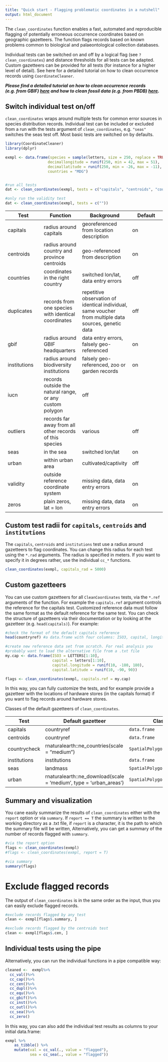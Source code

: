 ```yaml
---
title: "Quick start - Flagging problematic coordinates in a nutshell"
output: html_document
---
```


The `clean_coordinates` function enables a fast, automated and reproducible flagging of potentially erroneous occurrence coordinates based on geographic gazetteers. The function flags records based on known problems common to biological and palaeontological collection databases.

Individual tests can be switched on and off by a logical flag (see `?clean_coordinates`) and distance thresholds for all tests can be adapted. Custom gazetteers can be provided for all tests (for instance for a higher level of detail). See here for a detailed tutorial on how to clean occurrence records using `CoordinateCleaner`.

***Please find a detailed tutorial on how to clean occurrence records (e.g. from GBIF) [here](https://ropensci.github.io/CoordinateCleaner/articles/Cleaning_GBIF_data_with_CoordinateCleaner.html) and how to clean fossil data (e.g. from PBDB) [here](https://ropensci.github.io/CoordinateCleaner/articles/Cleaning_PBDB_fossils_with_CoordinateCleaner.html).***

## Switch individual test on/off
`clean_coordinates` wraps around multiple tests for common error sources in species distribution records. Individual test can be included or excluded from a run with the tests argument of `clean_coordinates`, e.g. `"seas"` switches the seas test off. Most basic tests are switched on by defaults.

```r
library(CoordinateCleaner)
library(dplyr)

exmpl <- data.frame(species = sample(letters, size = 250, replace = TRUE),
                   decimallongitude = runif(250, min = 42, max = 51),
                   decimallatitude = runif(250, min = -26, max = -11),
                   countries = "MDG")


#run all tests
dat <- clean_coordinates(exmpl, tests = c("capitals", "centroids", "countries", "equal", "gbif", "institutions", "outliers", "seas", "urban", "zeros"), countries = "countries")

#only run the validity test
dat <- clean_coordinates(exmpl, tests = c(""))
```

| Test | Function | Background | Default |
|---|---|---|---|
|capitals|radius around capitals|georeferenced from location description|on|
|centroids|radius around country and province centroids|geo-referenced from description|on|
|countries|coordinates in the right country |switched lon/lat, data entry errors|off|
|duplicates|records from one species with identical coordinates|repetitive observation of identical individual, same voucher from multiple data sources, genetic data|off|
|gbif|radius around GBIF headquarters|data entry errors, falsely geo-referenced|on|
|institutions|radius around biodiversity institutions|falsely geo-referenced, zoo or garden records |on|
|iucn| records outside the natural range, or any custom polygon|off|
|outliers|records far away from all other records of this species|various|off|
|seas| in the sea|switched lon/lat|on|
|urban|within urban area|cultivated/captivity|off|
|validity|outside reference coordinate system|missing data, data entry errors|on|
|zeros|plain zeros, lat = lon|missing data, data entry errors|on|

## Custom test radii for `capitals`, `centroids` and `institutions`
The `capitals`, `centroids` and `institutions` test use a radius around gazetteers to flag coordinates. You can change this radius for each test using the `*.rad` arguments. The radius is specified in meters. If you want to specify it in degrees rather, use the individual `cc_*` functions.

```r
clean_coordinates(exmpl, capitals_rad = 5000)
```

## Custom gazetteers
You can use custom gazetteers for all `CleanCoordinates` tests, via the `*.ref` arguments of the function. For example the `capitals.ref` argument controls the reference for the capitals test. Customized reference data must follow the same format as the default reference for the same test. You can check the structure of gazetteers via their documentation or by looking at the gazetteer (e.g. `head(capitals)`). For example:

```r
#check the format of the default capitals reference
head(countryref) #a data.frame with four columns: ISO3, capital, longitude, latitude

#create new reference data set from scratch. For real analysis you 
#probably want to load the alternative file from a .txt file
my.cap <- data.frame(ISO3 = LETTERS[1:10],
                     capital = letters[1:10],
                     capital.longitude = runif(10, -180, 180),
                     capital.latitude = runif(10, -90, 90))

flags <- clean_coordinates(exmpl, capitals.ref = my.cap)
```

In this way, you can fully customize the tests, and for example provide a gazetteer with the locations of hardware stores (in the capitals format) if you want to flag records around hardware stores.

Classes of the default gazetteers of `clean_coordinates`.

|Test | Default gazetteer |Class | Argument |
|---|---|---|---|
|capitals|countryref|`data.frame`|capitals.ref|
|centroids|countryref|`data.frame`|centroids.ref|
|countrycheck|rnaturalearth::ne_countries(scale = "medium")|`SpatialPolygonsDataFrame`|country.ref|
|institutions|institutions|`data.frame`|inst.ref|
|seas|landmass|`SpatialPolygonsDataFrame`|seas.ref|
|urban|rnaturalearth::ne_download(scale = 'medium', type = 'urban_areas')|`SpatialPolygonsDataFrame`|urban.ref|

## Summary and visualization
You cane easily summarize the results of `clean_coordinates` either with the `report` option or via `summary`. If `report == T` the summary is written to the working directory as a .txt file, if `report` is a character, it is the path to which the summary file will be written, Alternatively, you can get a summary of the number of records flagged with `summary`.

```r
#via the report option
flags <- clean_coordinates(exmpl)
#flags <- clean_coordinates(exmpl, report = T)

#via summary
summary(flags)
```

# Exclude flagged records
The output of `clean_coordinates` is in the same order as the input, thus you can easily exclude flagged records.

```r
#exclude records flagged by any test
clean <- exmpl[flags$.summary, ]

#exclude records flagged by the centroids test
clean <- exmpl[flags$.cen, ]
```

## Individual tests using the pipe
Alternatively, you can run the individual functions in a pipe compatible way:
```r
cleaned <-  exmpl%>%
  cc_val()%>%
  cc_cap()%>%
  cc_cen()%>%
  cc_dupl()%>%
  cc_equ()%>%
  cc_gbif()%>%
  cc_inst()%>%
  cc_outl()%>%
  cc_sea()%>%
  cc_zero()
```

In this way, you can also add the individual test results as columns to your initial data.frame:

```r
exmpl %>%
    as_tibble() %>% 
    mutate(val = cc_val(., value = "flagged"),
           sea = cc_sea(., value = "flagged"))
```



